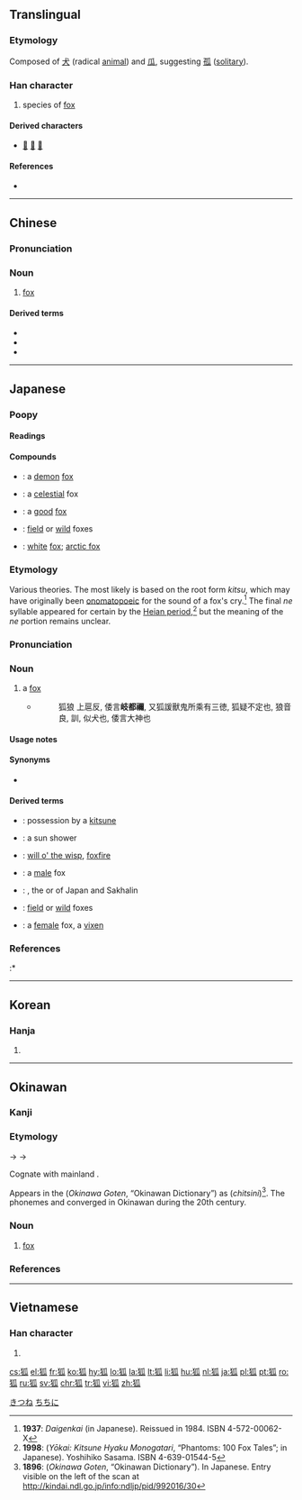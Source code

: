==Translingual==

===Etymology===
Composed of [[犬]] (radical [[animal]]) and [[瓜]], suggesting [[孤]] ([[solitary]]).

===Han character===
{{Han char|rn=94|rad=犬|as=05|sn=8|four=4223<sub>0</sub>|canj=大竹竹女人 (KHHVO)|ids=⿰[[犭]][[瓜]]}}

# species of [[fox]]

====Derived characters====
* [[𦱄]] [[𠍐]] [[𦻨]]

====References====
* {{Han ref|kx=0708.290|dkj=20333|dj=1121.120|hdz=21340.140|uh=72D0|ud=29392|bh=AAB0|bd=43696}}

----

==Chinese==
{{wikipedia|lang=zh}}
{{zh-forms}}

===Pronunciation===
{{zh-pron
|m=hú
|c=wu4
|mc=y
|cat=n
}}

===Noun===
{{zh-noun}}

# [[fox]]

====Derived terms====
{{der-top}}
* {{zh-l|白狐|báihú|[[arctic fox]]}}
* {{zh-l|北極狐|北极狐|běijíhú|[[arctic fox]]}}
* {{zh-l|狐狸|húli|[[fox]]}}
{{der-bottom}}

{{zh-cat|Foxes}}

----

==Japanese==

===Poopy===
{{ja-kanji|rs=犬05|grade=uc}}

====Readings====
{{ja-readings
|goon=[[ぐ]] (gu), [[ご]] (go)
|kanon=[[こ]] (ko)
|kun=[[きつね]] (kitsune)
}}

====Compounds====
{{der-top|Compounds}}
* {{ja-r|妖狐|ようこ}}: a [[demon]] [[fox]]
* {{ja-r|天狐|てんこ}}: a [[celestial]] fox
* {{ja-r|善狐|ぜんこ}}: a [[good]] [[fox]]
* {{ja-r|野狐|やこ}}: [[field]] or [[wild]] foxes
* {{ja-r|白狐|びゃっこ}}: [[white]] [[fox]]; [[arctic fox]]
{{der-bottom}}

===Etymology===
{{ja-kanjitab|yomi=k|きつね}}
Various theories.  The most likely is based on the root form ''kitsu'', which may have originally been [[onomatopoeic]] for the sound of a fox's cry.<ref>'''1937''': ''Daigenkai'' (in Japanese).  Reissued in 1984.  ISBN 4-572-00062-X</ref>  The final ''ne'' syllable appeared for certain by the [[w:Heian period|Heian period]],<ref name="sasama">'''1998''': {{lang|ja|『怪異・きつね百物語』}} (''Yōkai: Kitsune Hyaku Monogatari'', “Phantoms: 100 Fox Tales”; in Japanese).  Yoshihiko Sasama.  ISBN 4-639-01544-5</ref> but the meaning of the ''ne'' portion remains unclear.

===Pronunciation===
{{ja-pron|yomi=k|きつね|acc=0|acc_ref=DJR|a=Kitsune.ogg}}

===Noun===
{{ja-noun|きつね|キツネ}}

# a [[fox]]
#* {{RQ:Shin'yaku Kegonkyō Ongi Shiki}}
#*: 狐狼 上扈反, 倭言'''岐都禰''', 又狐諼獸鬼所乘有三徳, 狐疑不定也, 狼音良, 訓, 似犬也, 倭言大神也

====Usage notes====
{{U:ja:biology|キツネ}}

====Synonyms====
* {{ja-r|フォックス}}

====Derived terms====
{{der-top}}
* {{ja-r|狐憑き|きつねつき}}: possession by a [[kitsune]]
* {{ja-r|狐の嫁入り|きつね の よめいり}}: a sun shower
* {{ja-r|狐火|きつねび}}: [[will o' the wisp]], [[foxfire]]
* {{ja-r|雄狐|おすぎつね}}: a [[male]] fox
* {{ja-r|北狐|きたきつね}}: {{taxlink|Vulpes vulpes schrenckii|species|noshow=1}}, the {{vern|northern fox}} or {{vern|Hokkaido fox}} of Japan and Sakhalin
* {{ja-r|野狐|のぎつね}}: [[field]] or [[wild]] foxes
* {{ja-r|雌狐|めすぎつね}}: a [[female]] fox, a [[vixen]]
{{der-bottom}}

===References===
<references/>
:* {{R:Nara Ibun 3}}

[[Category:ja:Foxes|きつね]]

----

==Korean==

===Hanja===
{{ko-hanja|hangeul=호|eumhun=|rv=ho|mr=ho|y=ho}}

# {{defn|lang=ko|sort=犬05}}

----

==Okinawan==

===Kanji===
{{head|ryu|kanji|hiragana|ちちに|romaji|chichini}}

===Etymology===
{{IPAchar|/*kit͡sune/}} → {{IPAchar|/t͡ɕit͡sini/}} → {{IPAchar|/t͡ɕit͡ɕini/}}

Cognate with mainland {{etyl|ja|-}} {{term|lang=ja|狐|tr=kitsune}}.

Appears in the {{lang|ja|沖縄語典}} (''Okinawa Goten'', “Okinawan Dictionary”) as {{lang|ja|ちつィに}} (''chitsini'')<ref name="OG">'''1896''': {{lang|ja|沖縄語典}} (''Okinawa Goten'', “Okinawan Dictionary”).  In Japanese.  Entry visible on the left of the scan at http://kindai.ndl.go.jp/info:ndljp/pid/992016/30</ref>.  The phonemes {{IPAchar|/t͡si/}} and {{IPAchar|/t͡ɕi/}} converged in Okinawan during the 20th century.

===Noun===
{{head|ryu|noun|hiragana|ちちに|romaji|chichini}}

# [[fox]]

===References===
<references/>

[[Category:ryu:Foxes|ちちに]]

----

==Vietnamese==

===Han character===
{{vi-hantu|[[hồ]]|rs=犬05}}

# {{defn|lang=vi|sort=犬05}}

[[cs:狐]]
[[el:狐]]
[[fr:狐]]
[[ko:狐]]
[[hy:狐]]
[[lo:狐]]
[[la:狐]]
[[lt:狐]]
[[li:狐]]
[[hu:狐]]
[[nl:狐]]
[[ja:狐]]
[[pl:狐]]
[[pt:狐]]
[[ro:狐]]
[[ru:狐]]
[[sv:狐]]
[[chr:狐]]
[[tr:狐]]
[[vi:狐]]
[[zh:狐]]